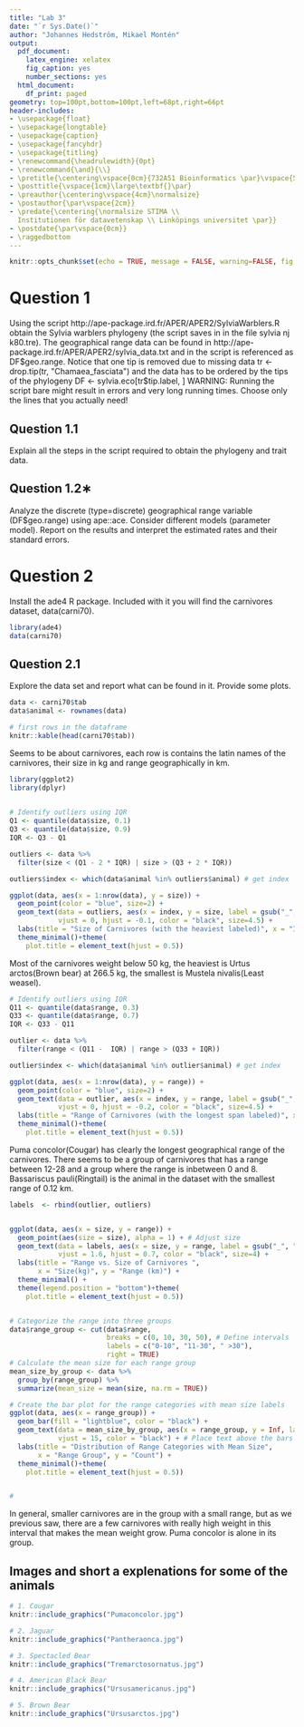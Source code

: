 ```yaml
---
title: "Lab 3"
date: "`r Sys.Date()`"
author: "Johannes Hedström, Mikael Montén"
output:
  pdf_document:
    latex_engine: xelatex
    fig_caption: yes
    number_sections: yes
  html_document:
    df_print: paged
geometry: top=100pt,bottom=100pt,left=68pt,right=66pt
header-includes:
- \usepackage{float}
- \usepackage{longtable}
- \usepackage{caption}
- \usepackage{fancyhdr}
- \usepackage{titling}
- \renewcommand{\headrulewidth}{0pt}
- \renewcommand{\and}{\\}
- \pretitle{\centering\vspace{0cm}{732A51 Bioinformatics \par}\vspace{5cm}\Huge\textbf}
- \posttitle{\vspace{1cm}\large\textbf{}\par}
- \preauthor{\centering\vspace{4cm}\normalsize}
- \postauthor{\par\vspace{2cm}}
- \predate{\centering{\normalsize STIMA \\
  Institutionen för datavetenskap \\ Linköpings universitet \par}}
- \postdate{\par\vspace{0cm}}
- \raggedbottom
---
```


<!-- page number pos -->
\fancyhf{}
\fancyfoot[C]{\thepage}
\pagestyle{fancy}

<!-- no page nr on first page  -->
\pagenumbering{gobble}

<!-- Anger sidbrytning -->
\clearpage

<!-- creating the table of contents -->
\setcounter{tocdepth}{3}
\tableofcontents

<!-- new page -->
\clearpage

<!-- starting the count on 1 after the contents -->
\pagenumbering{arabic}
\setcounter{page}{1}

```r
knitr::opts_chunk$set(echo = TRUE, message = FALSE, warning=FALSE, fig.width = 6, fig.height = 4)
```

# Question 1

Using the script http://ape-package.ird.fr/APER/APER2/SylviaWarblers.R obtain the Sylvia warblers phylogeny (the script saves in in the file sylvia nj k80.tre). The geographical range data can be found in http://ape-package.ird.fr/APER/APER2/sylvia_data.txt and in the script is referenced as DF$geo.range. Notice that one tip is removed due to missing data tr <- drop.tip(tr, "Chamaea_fasciata") and the data has to be ordered by the tips of the phylogeny DF <- sylvia.eco[tr$tip.label, ] WARNING: Running the script bare might result in errors and very long running times. Choose only the lines that you actually need!

## Question 1.1

Explain all the steps in the script required to obtain the phylogeny and trait data.

## Question 1.2∗

Analyze the discrete (type=discrete) geographical range variable (DF$geo.range) using ape::ace.
Consider different models (parameter model). Report on the results and interpret the estimated
rates and their standard errors.

# Question 2

Install the ade4 R package. Included with it you will find the carnivores dataset, data(carni70).

```r
library(ade4)
data(carni70)
```

## Question 2.1

Explore the data set and report what can be found in it. Provide some plots.


```r
data <- carni70$tab
data$animal <- rownames(data)

# first rows in the dataframe
knitr::kable(head(carni70$tab))
```

Seems to be about carnivores, each row is contains the latin names of the carnivores, their size in kg and range geographically in km.



```r
library(ggplot2)
library(dplyr)
 

# Identify outliers using IQR
Q1 <- quantile(data$size, 0.1)
Q3 <- quantile(data$size, 0.9)
IQR <- Q3 - Q1

outliers <- data %>%
  filter(size < (Q1 - 2 * IQR) | size > (Q3 + 2 * IQR))

outliers$index <- which(data$animal %in% outliers$animal) # get index

ggplot(data, aes(x = 1:nrow(data), y = size)) +
  geom_point(color = "blue", size=2) +
  geom_text(data = outliers, aes(x = index, y = size, label = gsub("_", " ", animal)), 
            vjust = 0, hjust = -0.1, color = "black", size=4.5) +
  labs(title = "Size of Carnivores (with the heaviest labeled)", x = "Index", y = "Size (kg)") +
  theme_minimal()+theme(
    plot.title = element_text(hjust = 0.5))


```

Most of the carnivores weight below 50 kg, the heaviest is Urtus arctos(Brown bear) at 266.5 kg, the smallest is Mustela nivalis(Least weasel). 


```r
# Identify outliers using IQR
Q11 <- quantile(data$range, 0.3)
Q33 <- quantile(data$range, 0.7)
IQR <- Q33 - Q11

outlier <- data %>%
  filter(range < (Q11 -  IQR) | range > (Q33 + IQR))

outlier$index <- which(data$animal %in% outlier$animal) # get index

ggplot(data, aes(x = 1:nrow(data), y = range)) +
  geom_point(color = "blue", size=2) +
  geom_text(data = outlier, aes(x = index, y = range, label = gsub("_", " ", animal)), 
            vjust = 0, hjust = -0.2, color = "black", size=4.5) +
  labs(title = "Range of Carnivores (with the longest span labeled)", x = "Index", y = "Range (km)") +
  theme_minimal()+theme(
    plot.title = element_text(hjust = 0.5))


```

Puma concolor(Cougar) has clearly the longest geographical range of the carnivores. There seems to be a group of carnivores that has a range between 12-28 and a group where the range is inbetween 0 and 8. Bassariscus pauli(Ringtail) is the animal in the dataset with the smallest range of 0.12 km.


```r
labels  <- rbind(outlier, outliers)


ggplot(data, aes(x = size, y = range)) +
  geom_point(aes(size = size), alpha = 1) + # Adjust size 
  geom_text(data = labels, aes(x = size, y = range, label = gsub("_", " ", animal)), 
            vjust = 1.6, hjust = 0.7, color = "black", size=4) +
  labs(title = "Range vs. Size of Carnivores ", 
       x = "Size(kg)", y = "Range (km)") +
  theme_minimal() +
  theme(legend.position = "bottom")+theme(
    plot.title = element_text(hjust = 0.5))



```


```r
# Categorize the range into three groups
data$range_group <- cut(data$range,
                        breaks = c(0, 10, 30, 50), # Define intervals
                        labels = c("0-10", "11-30", " >30"),
                        right = TRUE)
# Calculate the mean size for each range group
mean_size_by_group <- data %>%
  group_by(range_group) %>%
  summarize(mean_size = mean(size, na.rm = TRUE))

# Create the bar plot for the range categories with mean size labels
ggplot(data, aes(x = range_group)) +
  geom_bar(fill = "lightblue", color = "black") +
  geom_text(data = mean_size_by_group, aes(x = range_group, y = Inf, label = paste('Mean size:',round(mean_size, 2))), 
            vjust = 15, color = "black") + # Place text above the bars
  labs(title = "Distribution of Range Categories with Mean Size", 
       x = "Range Group", y = "Count") +
  theme_minimal()+theme(
    plot.title = element_text(hjust = 0.5))


# 

```

In general, smaller carnivores are in the group with a small range, but as we previous saw, there are a few carnivores with really high weight in this interval that makes the mean weight grow. Puma concolor is alone in its group.



## Images and short a explenations for some of the animals


```r

# 1. Cougar
knitr::include_graphics("Pumaconcolor.jpg")

```

\newpage

```r
# 2. Jaguar
knitr::include_graphics("Pantheraonca.jpg")

```


\newpage


```r
# 3. Spectacled Bear
knitr::include_graphics("Tremarctosornatus.jpg")

```


\newpage


```r
# 4. American Black Bear
knitr::include_graphics("Ursusamericanus.jpg")

```


\newpage


```r
# 5. Brown Bear
knitr::include_graphics("Ursusarctos.jpg")

```





